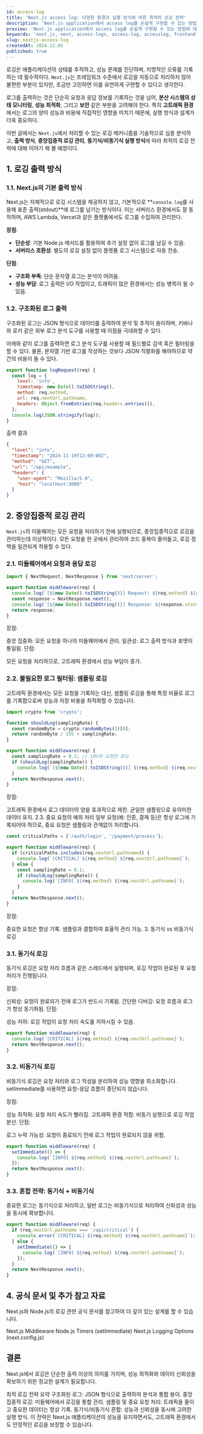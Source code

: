 ```yaml
---
id: access-log
title: 'Next.js access log: 다양한 환경과 실행 방식에 따른 최적의 로깅 전략'
description: 'Next.js application에서 access log를 손쉽게 구현할 수 있는 방법에 대해 알아봅니다.'
preview: 'Next.js application에서 access log를 손쉽게 구현할 수 있는 방법에 대해 알아봅니다.'
keywords: 'next.js, next, access-logs, access-log, accesslog, frontend, logging'
slug: nextjs-access-log
createdAt: 2024.12.05
published: true
---
```


로깅은 애플리케이션의 상태를 추적하고, 성능 문제를 진단하며, 치명적인 오류를 기록하는 데 필수적이다. `Next.js`는 프레임워크 수준에서 로깅을 자동으로 처리하지 않아 불편한 부분이 있지만, 조금만 고민하면 이를 유연하게 구현할 수 있다고 생각한다.

로그를 출력하는 것은 단순히 요청과 응답 정보를 기록하는 것을 넘어, **분산 시스템의 상태 모니터링**, **성능 최적화**, 그리고 **보안** 같은 부분을 고려해야 한다. 특히 **고트래픽 환경**에서는 로그의 양이 성능과 비용에 직접적인 영향을 미치기 때문에, 실행 방식과 설계가 더욱 중요하다.

이번 글에서는 `Next.js`에서 처리할 수 있는 로깅 메커니즘을 기술적으로 심층 분석하고, **출력 방식**, **중앙집중적 로깅 관리**, **동기식/비동기식 실행 방식**에 따라 최적의 로깅 전략에 대해 이야기 해 볼 예정이다.

## 1. 로깅 출력 방식

### 1.1. Next.js의 기본 출력 방식

Next.js는 자체적으로 로깅 시스템을 제공하지 않고, 기본적으로 **`console.log`를 사용해 표준 출력(stdout)**에 로그를 남기는 방식이다. 이는 서버리스 환경에서도 잘 동작하며, AWS Lambda, Vercel과 같은 플랫폼에서도 로그를 수집하여 관리한다.

**장점**:

- **단순성**: 기본 Node.js 메서드를 활용하여 추가 설정 없이 로그를 남길 수 있음.
- **서버리스 호환성**: 별도의 로깅 설정 없이 플랫폼 로그 시스템으로 자동 전송.

**단점**:

- **구조화 부족**: 단순 문자열 로그는 분석이 어려움.
- **성능 부담**: 로그 출력은 I/O 작업이고, 트래픽이 많은 환경에서는 성능 병목이 될 수 있음.

### 1.2. 구조화된 로그 출력

구조화된 로그는 JSON 형식으로 데이터를 출력하여 분석 및 추적이 용이하며, 키바나와 로키 같은 외부 로그 분석 도구를 사용할 때 이점을 극대화할 수 있다.

아래와 같이 로그를 출력하면 로그 분석 도구를 사용할 때 필드별로 검색 혹은 필터링을 할 수 있다. 물론, 문자열 기반 로그를 작성하는 것보다 JSON 직렬화를 해야하므로 약간의 비용이 들 수 있다.

```javascript
export function logRequest(req) {
  const log = {
    level: 'info',
    timestamp: new Date().toISOString(),
    method: req.method,
    url: req.nextUrl.pathname,
    headers: Object.fromEntries(req.headers.entries()),
  };
  console.log(JSON.stringify(log));
}
```

출력 결과

```json
{
  "level": "info",
  "timestamp": "2024-11-19T12:00:00Z",
  "method": "GET",
  "url": "/api/example",
  "headers": {
    "user-agent": "Mozilla/5.0",
    "host": "localhost:3000"
  }
}
```

## 2. 중앙집중적 로깅 관리

`Next.js`의 미들웨어는 모든 요청을 처리하기 전에 실행되므로, 중앙집중적으로 로깅을 관리하는데 이상적이다. 모든 요청을 한 곳에서 관리하여 코드 중복이 줄어들고, 로깅 정책을 일관되게 적용할 수 있다.

### 2.1. 미들웨어에서 요청과 응답 로깅

```javascript
import { NextRequest, NextResponse } from 'next/server';

export function middleware(req) {
  console.log(`[${new Date().toISOString()}] Request: ${req.method} ${req.nextUrl.pathname}`);
  const response = NextResponse.next();
  console.log(`[${new Date().toISOString()}] Response: ${response.status}`);
  return response;
}
```

장점:

중앙 집중화: 모든 요청을 하나의 미들웨어에서 관리.
일관성: 로그 출력 방식과 포맷이 통일됨.
단점:

모든 요청을 처리하므로, 고트래픽 환경에서 성능 부담이 증가.

### 2.2. 불필요한 로그 필터링: 샘플링 로깅

고트래픽 환경에서는 모든 요청을 기록하는 대신, 샘플링 로깅을 통해 특정 비율로 로그를 기록함으로써 성능과 저장 비용을 최적화할 수 있습니다.

```javascript
import crypto from 'crypto';

function shouldLog(samplingRate) {
  const randomByte = crypto.randomBytes(1)[0];
  return randomByte / 255 < samplingRate;
}

export function middleware(req) {
  const samplingRate = 0.1; // 10%의 요청만 로깅
  if (shouldLog(samplingRate)) {
    console.log(`[${new Date().toISOString()}] ${req.method} ${req.nextUrl.pathname}`);
  }
  return NextResponse.next();
}
```

장점:

고트래픽 환경에서 로그 데이터의 양을 효과적으로 제한.
균일한 샘플링으로 유의미한 데이터 유지.
2.3. 중요 요청의 예외 처리
일부 요청(예: 인증, 결제 등)은 항상 로그에 기록되어야 하므로, 중요 요청은 샘플링과 관계없이 처리합니다.

```javascript
const criticalPaths = ['/auth/login', '/payment/process'];

export function middleware(req) {
  if (criticalPaths.includes(req.nextUrl.pathname)) {
    console.log(`[CRITICAL] ${req.method} ${req.nextUrl.pathname}`);
  } else {
    const samplingRate = 0.1;
    if (shouldLog(samplingRate)) {
      console.log(`[INFO] ${req.method} ${req.nextUrl.pathname}`);
    }
  }
  return NextResponse.next();
}
```

장점:

중요한 요청은 항상 기록.
샘플링과 결합하여 효율적 관리 가능. 3. 동기식 vs 비동기식 로깅

### 3.1. 동기식 로깅

동기식 로깅은 요청 처리 흐름과 같은 스레드에서 실행되며, 로깅 작업이 완료된 후 요청 처리가 진행됩니다.

장점:

신뢰성: 요청이 완료되기 전에 로그가 반드시 기록됨.
간단한 디버깅: 요청 흐름과 로그가 항상 동기화됨.
단점:

성능 저하: 로깅 작업이 요청 처리 속도를 저하시킬 수 있음.

```javascript
export function middleware(req) {
  console.log(`[CRITICAL] ${req.method} ${req.nextUrl.pathname}`);
  return NextResponse.next();
}
```

### 3.2. 비동기식 로깅

비동기식 로깅은 요청 처리와 로그 작성을 분리하여 성능 영향을 최소화합니다. setImmediate를 사용하면 요청-응답 흐름이 중단되지 않습니다.

장점:

성능 최적화: 요청 처리 속도가 빨라짐.
고트래픽 환경 적합: 비동기 실행으로 로깅 작업 분산.
단점:

로그 누락 가능성: 요청이 종료되기 전에 로그 작업이 완료되지 않을 위험.

```javascript
export function middleware(req) {
  setImmediate(() => {
    console.log(`[INFO] ${req.method} ${req.nextUrl.pathname}`);
  });
  return NextResponse.next();
}
```

### 3.3. 혼합 전략: 동기식 + 비동기식

중요한 로그는 동기식으로 처리하고, 일반 로그는 비동기식으로 처리하여 신뢰성과 성능을 동시에 확보합니다.

```javascript
export function middleware(req) {
  if (req.nextUrl.pathname === '/api/critical') {
    console.error(`[CRITICAL] ${req.method} ${req.nextUrl.pathname}`);
  } else {
    setImmediate(() => {
      console.log(`[INFO] ${req.method} ${req.nextUrl.pathname}`);
    });
  }
  return NextResponse.next();
}
```

## 4. 공식 문서 및 추가 참고 자료

Next.js와 Node.js의 로깅 관련 공식 문서를 참고하여 더 깊이 있는 설계를 할 수 있습니다.

Next.js Middleware
Node.js Timers (setImmediate)
Next.js Logging Options (next.config.js)

## 결론

Next.js에서 로깅은 단순한 출력 이상의 의미를 가지며, 성능 최적화와 데이터 신뢰성을 확보하기 위한 정교한 설계가 필요합니다.

최적 로깅 전략 요약
구조화된 로그: JSON 형식으로 출력하여 분석과 통합 용이.
중앙집중적 로깅: 미들웨어에서 로깅을 통합 관리.
샘플링 및 중요 요청 처리: 트래픽을 줄이고 중요한 데이터는 항상 기록.
동기식/비동기식 혼합: 성능과 신뢰성을 동시에 고려한 실행 방식.
이 전략은 Next.js 애플리케이션의 성능을 유지하면서도, 고트래픽 환경에서도 안정적인 로깅을 보장할 수 있습니다.
